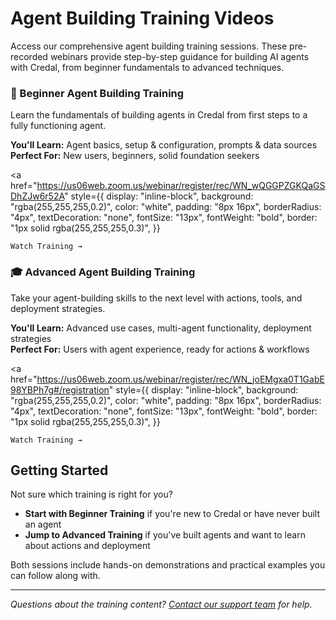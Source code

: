# Agent Building Training Videos

Access our comprehensive agent building training sessions. These pre-recorded webinars provide step-by-step guidance for building AI agents with Credal, from beginner fundamentals to advanced techniques.

<div style={{ display: 'flex', flexDirection: 'column', gap: '16px' }}>

<div
  style={{
    background: "linear-gradient(135deg, #667eea 0%, #764ba2 100%)",
    borderRadius: "8px",
    padding: "20px",
    color: "white",
    position: "relative",
  }}
>
  <h3
    style={{
      color: "white",
      marginBottom: "8px",
      fontSize: "20px",
      fontWeight: "bold",
    }}
  >
    🚀 Beginner Agent Building Training
  </h3>
  <p style={{ fontSize: "14px", marginBottom: "12px", opacity: 0.95 }}>
    Learn the fundamentals of building agents in Credal from first steps to a
    fully functioning agent.
  </p>

  <div
    style={{
      display: "flex",
      gap: "16px",
      fontSize: "12px",
      marginBottom: "12px",
    }}
  >
    <div style={{ flex: 1 }}>
      <strong>You'll Learn:</strong> Agent basics, setup & configuration,
      prompts & data sources
    </div>
    <div style={{ flex: 1 }}>
      <strong>Perfect For:</strong> New users, beginners, solid foundation
      seekers
    </div>
  </div>

  <a
    href="https://us06web.zoom.us/webinar/register/rec/WN_wQGGPZGKQaGSDhZJw6r52A"
    style={{
      display: "inline-block",
      background: "rgba(255,255,255,0.2)",
      color: "white",
      padding: "8px 16px",
      borderRadius: "4px",
      textDecoration: "none",
      fontSize: "13px",
      fontWeight: "bold",
      border: "1px solid rgba(255,255,255,0.3)",
    }}
  >
    Watch Training →
  </a>
</div>

<div
  style={{
    background: "linear-gradient(135deg, #f093fb 0%, #f5576c 100%)",
    borderRadius: "8px",
    padding: "20px",
    color: "white",
    position: "relative",
  }}
>
  <h3
    style={{
      color: "white",
      marginBottom: "8px",
      fontSize: "20px",
      fontWeight: "bold",
    }}
  >
    🎓 Advanced Agent Building Training
  </h3>
  <p style={{ fontSize: "14px", marginBottom: "12px", opacity: 0.95 }}>
    Take your agent-building skills to the next level with actions, tools, and
    deployment strategies.
  </p>

  <div
    style={{
      display: "flex",
      gap: "16px",
      fontSize: "12px",
      marginBottom: "12px",
    }}
  >
    <div style={{ flex: 1 }}>
      <strong>You'll Learn:</strong> Advanced use cases, multi-agent
      functionality, deployment strategies
    </div>
    <div style={{ flex: 1 }}>
      <strong>Perfect For:</strong> Users with agent experience, ready for
      actions & workflows
    </div>
  </div>

  <a
    href="https://us06web.zoom.us/webinar/register/rec/WN_joEMgxa0T1GabE98YBPh7g#/registration"
    style={{
      display: "inline-block",
      background: "rgba(255,255,255,0.2)",
      color: "white",
      padding: "8px 16px",
      borderRadius: "4px",
      textDecoration: "none",
      fontSize: "13px",
      fontWeight: "bold",
      border: "1px solid rgba(255,255,255,0.3)",
    }}
  >
    Watch Training →
  </a>
</div>

</div>

## Getting Started

Not sure which training is right for you?

- **Start with Beginner Training** if you're new to Credal or have never built an agent
- **Jump to Advanced Training** if you've built agents and want to learn about actions and deployment

Both sessions include hands-on demonstrations and practical examples you can follow along with.

---

_Questions about the training content? [Contact our support team](mailto:support@credal.ai) for help._
